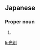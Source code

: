 ==Japanese==
{{ja-kanjitab|みつ|のり}}

===Proper noun===
{{ja-pos|proper|みつのり}}

# {{given name|male|lang=ja|sort=みつのり}}

[[li:光則]]